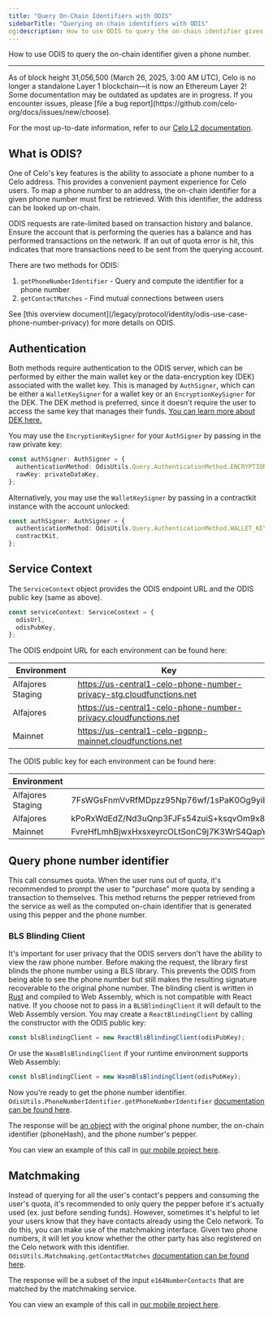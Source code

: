 ```yaml
---
title: "Query On-Chain Identifiers with ODIS"
sidebarTitle: "Querying on-chain identifiers with ODIS"
og:description: How to use ODIS to query the on-chain identifier given a phone number.
---
```


How to use ODIS to query the on-chain identifier given a phone number.

---

<Warning>
As of block height 31,056,500 (March 26, 2025, 3:00 AM UTC), Celo is no longer a standalone Layer 1 blockchain—it is now an Ethereum Layer 2!
Some documentation may be outdated as updates are in progress. If you encounter issues, please [file a bug report](https://github.com/celo-org/docs/issues/new/choose).

For the most up-to-date information, refer to our [Celo L2 documentation](/build#celo-l2-mainnet).
</Warning>

## What is ODIS?

One of Celo's key features is the ability to associate a phone number to a Celo address. This provides a convenient payment experience for Celo users. To map a phone number to an address, the on-chain identifier for a given phone number must first be retrieved. With this identifier, the address can be looked up on-chain.

<Note>
ODIS requests are rate-limited based on transaction history and balance. Ensure the account that is performing the queries has a balance and has performed transactions on the network. If an out of quota error is hit, this indicates that more transactions need to be sent from the querying account.
</Note>

There are two methods for ODIS:

1. `getPhoneNumberIdentifier` - Query and compute the identifier for a phone number
2. `getContactMatches` - Find mutual connections between users

<Tip>
See [this overview document](/legacy/protocol/identity/odis-use-case-phone-number-privacy) for more details on ODIS.
</Tip>

## Authentication

Both methods require authentication to the ODIS server, which can be performed by either the main wallet key or the data-encryption key (DEK) associated with the wallet key. This is managed by `AuthSigner`, which can be either a `WalletKeySigner` for a wallet key or an `EncryptionKeySigner` for the DEK. The DEK method is preferred, since it doesn't require the user to access the same key that manages their funds. [You can learn more about DEK here.](/developer/contractkit/data-encryption-key)

You may use the `EncryptionKeySigner` for your `AuthSigner` by passing in the raw private key:

```ts
const authSigner: AuthSigner = {
  authenticationMethod: OdisUtils.Query.AuthenticationMethod.ENCRYPTION_KEY,
  rawKey: privateDataKey,
};
```

Alternatively, you may use the `WalletKeySigner` by passing in a contractkit instance with the account unlocked:

```ts
const authSigner: AuthSigner = {
  authenticationMethod: OdisUtils.Query.AuthenticationMethod.WALLET_KEY,
  contractKit,
};
```

## Service Context

The `ServiceContext` object provides the ODIS endpoint URL and the ODIS public key (same as above).

```ts
const serviceContext: ServiceContext = {
  odisUrl,
  odisPubKey,
};
```

The ODIS endpoint URL for each environment can be found here:

| Environment       | Key                                                                  |
| ----------------- | -------------------------------------------------------------------- |
| Alfajores Staging | https://us-central1-celo-phone-number-privacy-stg.cloudfunctions.net |
| Alfajores         | https://us-central1-celo-phone-number-privacy.cloudfunctions.net     |
| Mainnet           | https://us-central1-celo-pgpnp-mainnet.cloudfunctions.net            |

The ODIS public key for each environment can be found here:

| Environment       | Key                                                                                                                              |
| ----------------- | -------------------------------------------------------------------------------------------------------------------------------- |
| Alfajores Staging | 7FsWGsFnmVvRfMDpzz95Np76wf/1sPaK0Og9yiB+P8QbjiC8FV67NBans9hzZEkBaQMhiapzgMR6CkZIZPvgwQboAxl65JWRZecGe5V3XO4sdKeNemdAZ2TzQuWkuZoA |
| Alfajores         | kPoRxWdEdZ/Nd3uQnp3FJFs54zuiS+ksqvOm9x8vY6KHPG8jrfqysvIRU0wtqYsBKA7SoAsICMBv8C/Fb2ZpDOqhSqvr/sZbZoHmQfvbqrzbtDIPvUIrHgRS0ydJCMsA |
| Mainnet           | FvreHfLmhBjwxHxsxeyrcOLtSonC9j7K3WrS4QapYsQH6LdaDTaNGmnlQMfFY04Bp/K4wAvqQwO9/bqPVCKf8Ze8OZo8Frmog4JY4xAiwrsqOXxug11+htjEe1pj4uMA |

## Query phone number identifier

This call consumes quota. When the user runs out of quota, it's recommended to prompt the user to "purchase" more quota by sending a transaction to themselves. This method returns the pepper retrieved from the service as well as the computed on-chain identifier that is generated using this pepper and the phone number.

### BLS Blinding Client

It's important for user privacy that the ODIS servers don't have the ability to view the raw phone number. Before making the request, the library first blinds the phone number using a BLS library. This prevents the ODIS from being able to see the phone number but still makes the resulting signature recoverable to the original phone number. The blinding client is written in [Rust](https://github.com/celo-org/celo-threshold-bls-rs) and compiled to Web Assembly, which is not compatible with React native. If you choose not to pass in a `BLSBlindingClient` it will default to the Web Assembly version. You may create a `ReactBlindingClient` by calling the constructor with the ODIS public key:

```ts
const blsBlindingClient = new ReactBlsBlindingClient(odisPubKey);
```

Or use the `WasmBlsBlindingClient` if your runtime environment supports Web Assembly:

```ts
const blsBlindingClient = new WasmBlsBlindingClient(odisPubKey);
```

Now you're ready to get the phone number identifier. `OdisUtils.PhoneNumberIdentifier.getPhoneNumberIdentifier` [documentation can be found here](https://github.com/celo-org/celo-monorepo/blob/master/packages/sdk/identity/src/odis/phone-number-identifier.ts#L36).

The response will be [an object](https://github.com/celo-org/celo-monorepo/blob/master/packages/sdk/identity/src/odis/phone-number-identifier.ts#L26) with the original phone number, the on-chain identifier (phoneHash), and the phone number's pepper.

You can view an example of this call in [our mobile project here](https://github.com/celo-org/wallet/blob/master/packages/mobile/src/identity/privateHashing.ts).

## Matchmaking

Instead of querying for all the user's contact's peppers and consuming the user's quota, it's recommended to only query the pepper before it's actually used (ex. just before sending funds). However, sometimes it's helpful to let your users know that they have contacts already using the Celo network. To do this, you can make use of the matchmaking interface. Given two phone numbers, it will let you know whether the other party has also registered on the Celo network with this identifier. `OdisUtils.Matchmaking.getContactMatches` [documentation can be found here](https://github.com/celo-org/celo-monorepo/blob/master/packages/sdk/identity/src/odis/matchmaking.ts#L19).

The response will be a subset of the input `e164NumberContacts` that are matched by the matchmaking service.

You can view an example of this call in [our mobile project here](https://github.com/celo-org/wallet/blob/master/packages/mobile/src/identity/matchmaking.ts).